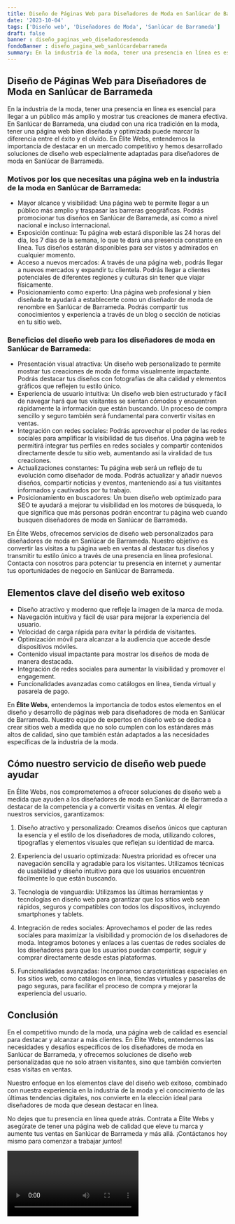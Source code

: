 ```yaml
---
title: Diseño de Páginas Web para Diseñadores de Moda en Sanlúcar de Barrameda
date: '2023-10-04'
tags: ['Diseño web', 'Diseñadores de Moda', 'Sanlúcar de Barrameda']
draft: false
banner : diseño_paginas_web_diseñadoresdemoda
fondoBanner : diseño_pagina_web_sanlúcardebarrameda
summary: En la industria de la moda, tener una presencia en línea es esencial para llegar a un público más amplio y mostrar tus creaciones de manera efectiva. En Sanlúcar de Barrameda, una ciudad con una rica tradición en la moda, tener una página web bien diseñada y optimizada puede marcar la diferencia entre el éxito y el olvido. En Élite Webs, entendemos la importancia de destacar en un mercado competitivo y hemos desarrollado soluciones de diseño web especialmente adaptadas para diseñadores de moda en Sanlúcar de Barrameda.
---
```


## Diseño de Páginas Web para Diseñadores de Moda en Sanlúcar de Barrameda

En la industria de la moda, tener una presencia en línea es esencial para llegar a un público más amplio y mostrar tus creaciones de manera efectiva. En Sanlúcar de Barrameda, una ciudad con una rica tradición en la moda, tener una página web bien diseñada y optimizada puede marcar la diferencia entre el éxito y el olvido. En Élite Webs, entendemos la importancia de destacar en un mercado competitivo y hemos desarrollado soluciones de diseño web especialmente adaptadas para diseñadores de moda en Sanlúcar de Barrameda.

### Motivos por los que necesitas una página web en la industria de la moda en Sanlúcar de Barrameda:

- Mayor alcance y visibilidad: Una página web te permite llegar a un público más amplio y traspasar las barreras geográficas. Podrás promocionar tus diseños en Sanlúcar de Barrameda, así como a nivel nacional e incluso internacional.
- Exposición continua: Tu página web estará disponible las 24 horas del día, los 7 días de la semana, lo que te dará una presencia constante en línea. Tus diseños estarán disponibles para ser vistos y admirados en cualquier momento.
- Acceso a nuevos mercados: A través de una página web, podrás llegar a nuevos mercados y expandir tu clientela. Podrás llegar a clientes potenciales de diferentes regiones y culturas sin tener que viajar físicamente.
- Posicionamiento como experto: Una página web profesional y bien diseñada te ayudará a establecerte como un diseñador de moda de renombre en Sanlúcar de Barrameda. Podrás compartir tus conocimientos y experiencia a través de un blog o sección de noticias en tu sitio web.

### Beneficios del diseño web para los diseñadores de moda en Sanlúcar de Barrameda:

- Presentación visual atractiva: Un diseño web personalizado te permite mostrar tus creaciones de moda de forma visualmente impactante. Podrás destacar tus diseños con fotografías de alta calidad y elementos gráficos que reflejen tu estilo único.
- Experiencia de usuario intuitiva: Un diseño web bien estructurado y fácil de navegar hará que tus visitantes se sientan cómodos y encuentren rápidamente la información que están buscando. Un proceso de compra sencillo y seguro también será fundamental para convertir visitas en ventas.
- Integración con redes sociales: Podrás aprovechar el poder de las redes sociales para amplificar la visibilidad de tus diseños. Una página web te permitirá integrar tus perfiles en redes sociales y compartir contenidos directamente desde tu sitio web, aumentando así la viralidad de tus creaciones.
- Actualizaciones constantes: Tu página web será un reflejo de tu evolución como diseñador de moda. Podrás actualizar y añadir nuevos diseños, compartir noticias y eventos, manteniendo así a tus visitantes informados y cautivados por tu trabajo.
- Posicionamiento en buscadores: Un buen diseño web optimizado para SEO te ayudará a mejorar tu visibilidad en los motores de búsqueda, lo que significa que más personas podrán encontrar tu página web cuando busquen diseñadores de moda en Sanlúcar de Barrameda.

En Élite Webs, ofrecemos servicios de diseño web personalizados para diseñadores de moda en Sanlúcar de Barrameda. Nuestro objetivo es convertir las visitas a tu página web en ventas al destacar tus diseños y transmitir tu estilo único a través de una presencia en línea profesional. Contacta con nosotros para potenciar tu presencia en internet y aumentar tus oportunidades de negocio en Sanlúcar de Barrameda.

<GifSeo />

<Cta />

## Elementos clave del diseño web exitoso

- Diseño atractivo y moderno que refleje la imagen de la marca de moda.
- Navegación intuitiva y fácil de usar para mejorar la experiencia del usuario.
- Velocidad de carga rápida para evitar la pérdida de visitantes.
- Optimización móvil para alcanzar a la audiencia que accede desde dispositivos móviles.
- Contenido visual impactante para mostrar los diseños de moda de manera destacada.
- Integración de redes sociales para aumentar la visibilidad y promover el engagement.
- Funcionalidades avanzadas como catálogos en línea, tienda virtual y pasarela de pago.

En **Élite Webs**, entendemos la importancia de todos estos elementos en el diseño y desarrollo de páginas web para diseñadores de moda en Sanlúcar de Barrameda. Nuestro equipo de expertos en diseño web se dedica a crear sitios web a medida que no solo cumplen con los estándares más altos de calidad, sino que también están adaptados a las necesidades específicas de la industria de la moda.

## Cómo nuestro servicio de diseño web puede ayudar

En Élite Webs, nos comprometemos a ofrecer soluciones de diseño web a medida que ayuden a los diseñadores de moda en Sanlúcar de Barrameda a destacar de la competencia y a convertir visitas en ventas. Al elegir nuestros servicios, garantizamos:

1. Diseño atractivo y personalizado: Creamos diseños únicos que capturan la esencia y el estilo de los diseñadores de moda, utilizando colores, tipografías y elementos visuales que reflejan su identidad de marca.

2. Experiencia del usuario optimizada: Nuestra prioridad es ofrecer una navegación sencilla y agradable para los visitantes. Utilizamos técnicas de usabilidad y diseño intuitivo para que los usuarios encuentren fácilmente lo que están buscando.

3. Tecnología de vanguardia: Utilizamos las últimas herramientas y tecnologías en diseño web para garantizar que los sitios web sean rápidos, seguros y compatibles con todos los dispositivos, incluyendo smartphones y tablets.

4. Integración de redes sociales: Aprovechamos el poder de las redes sociales para maximizar la visibilidad y promoción de los diseñadores de moda. Integramos botones y enlaces a las cuentas de redes sociales de los diseñadores para que los usuarios puedan compartir, seguir y comprar directamente desde estas plataformas.

5. Funcionalidades avanzadas: Incorporamos características especiales en los sitios web, como catálogos en línea, tiendas virtuales y pasarelas de pago seguras, para facilitar el proceso de compra y mejorar la experiencia del usuario.

## Conclusión

En el competitivo mundo de la moda, una página web de calidad es esencial para destacar y alcanzar a más clientes. En Élite Webs, entendemos las necesidades y desafíos específicos de los diseñadores de moda en Sanlúcar de Barrameda, y ofrecemos soluciones de diseño web personalizadas que no solo atraen visitantes, sino que también convierten esas visitas en ventas.

Nuestro enfoque en los elementos clave del diseño web exitoso, combinado con nuestra experiencia en la industria de la moda y el conocimiento de las últimas tendencias digitales, nos convierte en la elección ideal para diseñadores de moda que desean destacar en línea.

No dejes que tu presencia en línea quede atrás. Contrata a Élite Webs y asegúrate de tener una página web de calidad que eleve tu marca y aumente tus ventas en Sanlúcar de Barrameda y más allá. ¡Contáctanos hoy mismo para comenzar a trabajar juntos!

<Video />

<CtaBot job='Diseñadores de Moda' city='Sanlúcar de Barrameda'/>

<Gmaps query='Sanlúcar de Barrameda+españa+maps' />